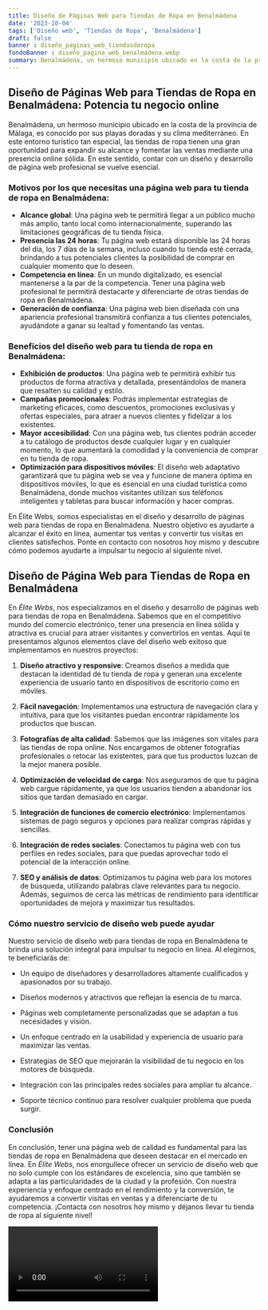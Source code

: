 ```yaml
---
title: Diseño de Páginas Web para Tiendas de Ropa en Benalmádena
date: '2023-10-04'
tags: ['Diseño web', 'Tiendas de Ropa', 'Benalmádena']
draft: false
banner : diseño_paginas_web_tiendasderopa
fondoBanner : diseño_pagina_web_benalmádena.webp
summary: Benalmádena, un hermoso municipio ubicado en la costa de la provincia de Málaga, es conocido por sus playas doradas y su clima mediterráneo. En este entorno turístico tan especial, las tiendas de ropa tienen una gran oportunidad para expandir su alcance y fomentar las ventas mediante una presencia online sólida. En este sentido, contar con un diseño y desarrollo de página web profesional se vuelve esencial.
---
```


## Diseño de Páginas Web para Tiendas de Ropa en Benalmádena: Potencia tu negocio online

Benalmádena, un hermoso municipio ubicado en la costa de la provincia de Málaga, es conocido por sus playas doradas y su clima mediterráneo. En este entorno turístico tan especial, las tiendas de ropa tienen una gran oportunidad para expandir su alcance y fomentar las ventas mediante una presencia online sólida. En este sentido, contar con un diseño y desarrollo de página web profesional se vuelve esencial.

### Motivos por los que necesitas una página web para tu tienda de ropa en Benalmádena:

- **Alcance global**: Una página web te permitirá llegar a un público mucho más amplio, tanto local como internacionalmente, superando las limitaciones geográficas de tu tienda física.
- **Presencia las 24 horas**: Tu página web estará disponible las 24 horas del día, los 7 días de la semana, incluso cuando tu tienda esté cerrada, brindando a tus potenciales clientes la posibilidad de comprar en cualquier momento que lo deseen.
- **Competencia en línea**: En un mundo digitalizado, es esencial mantenerse a la par de la competencia. Tener una página web profesional te permitirá destacarte y diferenciarte de otras tiendas de ropa en Benalmádena.
- **Generación de confianza**: Una página web bien diseñada con una apariencia profesional transmitirá confianza a tus clientes potenciales, ayudándote a ganar su lealtad y fomentando las ventas.

### Beneficios del diseño web para tu tienda de ropa en Benalmádena:

- **Exhibición de productos**: Una página web te permitirá exhibir tus productos de forma atractiva y detallada, presentándolos de manera que resalten su calidad y estilo.
- **Campañas promocionales**: Podrás implementar estrategias de marketing eficaces, como descuentos, promociones exclusivas y ofertas especiales, para atraer a nuevos clientes y fidelizar a los existentes.
- **Mayor accesibilidad**: Con una página web, tus clientes podrán acceder a tu catálogo de productos desde cualquier lugar y en cualquier momento, lo que aumentará la comodidad y la conveniencia de comprar en tu tienda de ropa.
- **Optimización para dispositivos móviles**: El diseño web adaptativo garantizará que tu página web se vea y funcione de manera óptima en dispositivos móviles, lo que es esencial en una ciudad turística como Benalmádena, donde muchos visitantes utilizan sus teléfonos inteligentes y tabletas para buscar información y hacer compras.

En Élite Webs, somos especialistas en el diseño y desarrollo de páginas web para tiendas de ropa en Benalmádena. Nuestro objetivo es ayudarte a alcanzar el éxito en línea, aumentar tus ventas y convertir tus visitas en clientes satisfechos. Ponte en contacto con nosotros hoy mismo y descubre cómo podemos ayudarte a impulsar tu negocio al siguiente nivel.

<GifSeo />

<Cta />

## **Diseño de Página Web para Tiendas de Ropa en Benalmádena**

En *Élite Webs*, nos especializamos en el diseño y desarrollo de páginas web para tiendas de ropa en Benalmádena. Sabemos que en el competitivo mundo del comercio electrónico, tener una presencia en línea sólida y atractiva es crucial para atraer visitantes y convertirlos en ventas. Aquí te presentamos algunos elementos clave del diseño web exitoso que implementamos en nuestros proyectos:

1. **Diseño atractivo y responsive**: Creamos diseños a medida que destacan la identidad de tu tienda de ropa y generan una excelente experiencia de usuario tanto en dispositivos de escritorio como en móviles. 

2. **Fácil navegación**: Implementamos una estructura de navegación clara y intuitiva, para que los visitantes puedan encontrar rápidamente los productos que buscan.

3. **Fotografías de alta calidad**: Sabemos que las imágenes son vitales para las tiendas de ropa online. Nos encargamos de obtener fotografías profesionales o retocar las existentes, para que tus productos luzcan de la mejor manera posible.

4. **Optimización de velocidad de carga**: Nos aseguramos de que tu página web cargue rápidamente, ya que los usuarios tienden a abandonar los sitios que tardan demasiado en cargar. 

5. **Integración de funciones de comercio electrónico**: Implementamos sistemas de pago seguros y opciones para realizar compras rápidas y sencillas.

6. **Integración de redes sociales**: Conectamos tu página web con tus perfiles en redes sociales, para que puedas aprovechar todo el potencial de la interacción online.

7. **SEO y análisis de datos**: Optimizamos tu página web para los motores de búsqueda, utilizando palabras clave relevantes para tu negocio. Además, seguimos de cerca las métricas de rendimiento para identificar oportunidades de mejora y maximizar tus resultados.

### **Cómo nuestro servicio de diseño web puede ayudar**

Nuestro servicio de diseño web para tiendas de ropa en Benalmádena te brinda una solución integral para impulsar tu negocio en línea. Al elegirnos, te beneficiarás de:

- Un equipo de diseñadores y desarrolladores altamente cualificados y apasionados por su trabajo.

- Diseños modernos y atractivos que reflejan la esencia de tu marca.

- Páginas web completamente personalizadas que se adaptan a tus necesidades y visión.

- Un enfoque centrado en la usabilidad y experiencia de usuario para maximizar las ventas.

- Estrategias de SEO que mejorarán la visibilidad de tu negocio en los motores de búsqueda.

- Integración con las principales redes sociales para ampliar tu alcance.

- Soporte técnico continuo para resolver cualquier problema que pueda surgir.

### **Conclusión**

En conclusión, tener una página web de calidad es fundamental para las tiendas de ropa en Benalmádena que deseen destacar en el mercado en línea. En *Élite Webs*, nos enorgullece ofrecer un servicio de diseño web que no solo cumple con los estándares de excelencia, sino que también se adapta a las particularidades de la ciudad y la profesión. Con nuestra experiencia y enfoque centrado en el rendimiento y la conversión, te ayudaremos a convertir visitas en ventas y a diferenciarte de tu competencia. ¡Contacta con nosotros hoy mismo y déjanos llevar tu tienda de ropa al siguiente nivel!

<Video />

<CtaBot job='Tiendas de Ropa' city='Benalmádena'/>

<Gmaps query='Benalmádena+españa+maps' />
